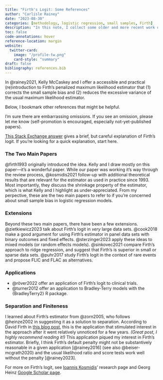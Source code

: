 ```yaml
---
title: "Firth's Logit: Some References"
author: "Carlisle Rainey"
date: "2023-08-30"
categories: [methodology, logistic regression, small samples, Firth]
description: "In this note, I collect some older and more recent work on Firth's penalized maximum likelihood estimator."
toc: false
code-annotations: hover
reference-location: margin
website:
  twitter-card:
    image: "/profile-tw.png"
    card-style: "summary"
draft: false
bibliography: references.bib
---
```


In @rainey2021, Kelly McCaskey and I offer a accessible and practical (re)introduction to Firth's penalized maximum likelihood estimator that (1) corrects the small sample bias and (2) reduces the excessive variance of the usual maximum likelihood estimator.

Below, I bookmark other references that might be helpful.

::: {.callout-note appearance="minimal"}
I'm sure there are embarrassing omissions. If you see an omission, please let me know (self-promotion is encouraged, especially not-yet-published papers).
:::

[This Stack Exchange answer](https://stats.stackexchange.com/a/88743) gives a brief, but careful explanation of Firth's logit. If you're looking for a quick explanation, start here.

### The Two Main Papers

@firth1993 originally introduced the idea. Kelly and I draw mostly on this paper---it's a wonderful paper. While our paper was working it's way through the review process, @kosmidis2021 follow-up with additional theoretical results that are relevant for the estimator as used in practice since 1993. Most importantly, they discuss the shrinkage property of the estimator, which is what Kelly and I highlight as under-appreciated. From my perpective, these are the two main papers to refer to if you're concerned about small sample bias in logistic regression models.

### Extensions

Beyond these two main papers, there have been a few extensions. @zietkiewicz2023 talk about Firth's logit in *very* large data sets. @cook2018 make a good argument for using Firth's estimator in panel data sets with binary outcomes and fixed effects. @sterzinger2023 apply these ideas to mixed models (or random effects models). @sinkovec2021 compare Firth's approach to ridge regression, and suggest that Firth's is superior in small or sparse data sets. @puhr2017 study Firth's logit in the context of rare events and propose FLIC and FLAC as alternatives.

### Applications

- @röver2022 offer an application of Firth's logit to clinical trials.
- @turner2012 offer an application to Bradley-Terry models with the {BradleyTerry2} R package.

### Separation and Finiteness

I learned about Firth's estimator from @zorn2005, who follows @heinze2002 in suggesting it as a solution to separation. According to David Firth in [this blog post](https://davidfirth.github.io/blog/2023/01/05/f93-citations-and-history/), this is the application that stimulated interest in the approach after it went relatively unnoticed for a few years. *(Great post, I highly recommend reading it!)* This application piqued my interest in Firth's estimator. Briefly, I think Firth's default penalty might not be substantively reasonable in a given application [@rainey2016] (see also @beiser-mcgrath2020) and the usual likelihood ratio and score tests work well without the penalty [@rainey2023].

::: {.callout-note appearance="minimal"}
For more on Firth's logit, see [Ioannis Kosmidis](https://www.ikosmidis.com/research/)' research page and Georg Heinz [Google Scholar page](https://scholar.google.com/citations?user=HhfU2UQAAAAJ).
:::
